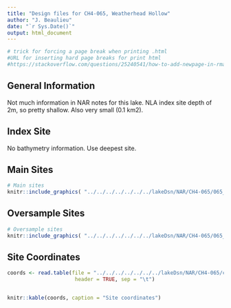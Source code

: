 ```yaml
---
title: "Design files for CH4-065, Weatherhead Hollow"
author: "J. Beaulieu"
date: "`r Sys.Date()`"
output: html_document
---
```


```r
# trick for forcing a page break when printing .html
#URL for inserting hard page breaks for print html
#https://stackoverflow.com/questions/25240541/how-to-add-newpage-in-rmarkdown-in-a-smart-way
```
## General Information
Not much information in NAR notes for this lake.  NLA index site depth of 2m, so pretty shallow.  Also very small (0.1 km2).

## Index Site
No bathymetry information.  Use deepest site.

## Main Sites
```r
# Main sites
knitr::include_graphics( "../../../../../../../lakeDsn/NAR/CH4-065/065_Main.png")
```
<P style="page-break-before: always">
  
  

## Oversample Sites
```r
# Oversample sites
knitr::include_graphics( "../../../../../../../lakeDsn/NAR/CH4-065/065_Over.png")
```

<P style="page-break-before: always">
## Site Coordinates
```r

coords <- read.table(file = "../../../../../../../lakeDsn/NAR/CH4-065/ch4_065Sites.txt",
                      header = TRUE, sep = "\t")


knitr::kable(coords, caption = "Site coordinates")
```